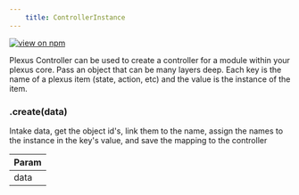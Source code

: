 ```yaml
--- 
	title: ControllerInstance 
--- 
```


[![view on npm](http://img.shields.io/npm/v/@plexusjs/core.svg)](https://www.npmjs.org/package/@plexusjs/core)

Plexus Controller can be used to create a controller for a module within your plexus core.
Pass an object that can be many layers deep. Each key is the name of a plexus item (state, action, etc) and the value is the instance of the item.

<a name="ControllerInstance+create"></a>

### .create(data)
<p>Intake data, get the object id's, link them to the name, assign the names to the instance in the key's value, and save the mapping to the controller</p>


| Param |
| --- |
| data | 

